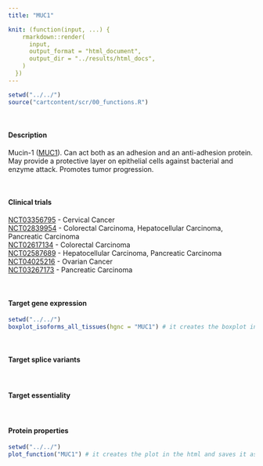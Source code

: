 ```yaml
---
title: "MUC1"

knit: (function(input, ...) {
    rmarkdown::render(
      input,
      output_format = "html_document",
      output_dir = "../results/html_docs",
    )
  })
---
```


```r
setwd("../../")
source("cartcontent/scr/00_functions.R")
```

<br>

#### Description
Mucin-1 ([MUC1](https://www.uniprot.org/uniprot/P15941)). Can act both as an adhesion and an anti-adhesion protein. May provide a protective layer on epithelial cells against bacterial and enzyme attack. Promotes tumor progression.

<br> 

#### Clinical trials 
[NCT03356795](https://clinicaltrials.gov/ct2/show/NCT03356795) - Cervical Cancer <br>
[NCT02839954](https://clinicaltrials.gov/ct2/show/NCT02839954)	- Colorectal Carcinoma, Hepatocellular Carcinoma, Pancreatic Carcinoma <br>
[NCT02617134](https://clinicaltrials.gov/ct2/show/NCT02617134)	- Colorectal Carcinoma <br>
[NCT02587689](https://clinicaltrials.gov/ct2/show/NCT02587689)	- Hepatocellular Carcinoma, Pancreatic Carcinoma <br>
[NCT04025216](https://clinicaltrials.gov/ct2/show/NCT04025216) -	Ovarian Cancer <br>
[NCT03267173](https://clinicaltrials.gov/ct2/show/NCT03267173)	- Pancreatic Carcinoma <br>

<br>

#### Target gene expression
```r
setwd("../../")
boxplot_isoforms_all_tissues(hgnc = "MUC1") # it creates the boxplot in the html and saves it as .pdf in the plot/isoform_expression folder
```
<br>

#### Target splice variants

<br>

#### Target essentiality

<br>

#### Protein properties
```r
setwd("../../")
plot_function("MUC1") # it creates the plot in the html and saves it as .pdf in the plot/protein_properties folder
```